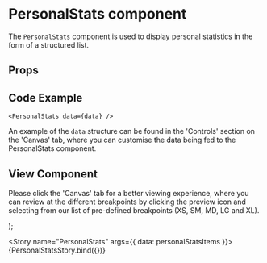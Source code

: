 
<Meta
  title="Newskit Components/Puzzles/PersonalStats"
  component={PersonalStats}
/>

# PersonalStats component
The `PersonalStats` component is used to display personal statistics in the form of a structured list.

## Props
<Props of={PersonalStats} />

## Code Example
`<PersonalStats
  data={data}
/>
`

An example of the `data` structure can be found in the 'Controls' section on the 'Canvas' tab, where you can customise the data being fed to the PersonalStats component.

## View Component
Please click the 'Canvas' tab for a better viewing experience, where you can review at the different breakpoints by clicking the preview icon and selecting from our list of pre-defined breakpoints (XS, SM, MD, LG and XL).

  <TCThemeProvider theme={PuzzlesWebLightTheme}>
    <PersonalStats {...{data}} />
  </TCThemeProvider>
);

<Story name="PersonalStats" args={{ data: personalStatsItems }}>
  {PersonalStatsStory.bind({})}
</Story>
